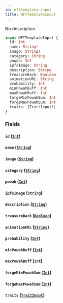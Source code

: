 ```yaml
---
id: nfttemplate-input
title: NFTTemplateInput
---
```



No description

```graphql
input NFTTemplateInput {
  id: Int
  name: String!
  image: String!
  category: String
  powah: Int
  ipfsImage: String
  description: String
  treasureBack: Boolean
  animationURL: String
  probability: Int
  minPowahBuff: Int
  maxPowahBuff: Int
  forgeMinPowahSum: Int
  forgeMaxPowahSum: Int
  traits: [TraitInput!]
}
```


### Fields

#### `id` ([`Int`](../../references/scalars/int))




#### `name` ([`String`](../../references/scalars/string))




#### `image` ([`String`](../../references/scalars/string))




#### `category` ([`String`](../../references/scalars/string))




#### `powah` ([`Int`](../../references/scalars/int))




#### `ipfsImage` ([`String`](../../references/scalars/string))




#### `description` ([`String`](../../references/scalars/string))




#### `treasureBack` ([`Boolean`](../../references/scalars/boolean))




#### `animationURL` ([`String`](../../references/scalars/string))




#### `probability` ([`Int`](../../references/scalars/int))




#### `minPowahBuff` ([`Int`](../../references/scalars/int))




#### `maxPowahBuff` ([`Int`](../../references/scalars/int))




#### `forgeMinPowahSum` ([`Int`](../../references/scalars/int))




#### `forgeMaxPowahSum` ([`Int`](../../references/scalars/int))




#### `traits` ([`TraitInput`](../../references/inputs/trait-input))






